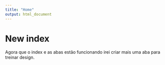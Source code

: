 ```yaml
---
title: "Home"
output: html_document
---
```

# New index

Agora que o index e as abas estão funcionando irei criar mais uma aba para treinar design.